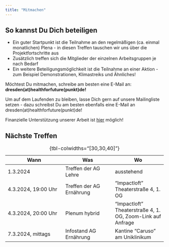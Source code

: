 ```yaml
---
title: "Mitmachen"
---
```


## So kannst Du Dich beteiligen
* Ein guter Startpunkt ist die Teilnahme an den regelmäßigen (ca. einmal monatlichen) Plena - in diesen Treffen tauschen wir uns über die Projektfortschritte aus
* Zusätzlich treffen sich die Mitglieder der einzelnen Arbeitsgruppen je nach Bedarf
* Ein weitere Beteiligungsmöglichkeit ist die Teilnahme an einer Aktion - zum Beispiel Demonstrationen, Klimastreiks und Ähnliches!

Möchtest Du mitmachen, schreibe am besten eine E-Mail an:  
**dresden(at)healthforfuture(punkt)de!**

Um auf dem Laufenden zu bleiben, lasse Dich gern auf unsere Mailingliste setzen - dazu schreibst Du am besten ebenfalls eine E-Mail an dresden(at)healthforfuture(punkt)de!

Finanzielle Unterstützung unserer Arbeit ist [hier](https://healthforfuture.de/aktiven-spende/) möglich!


## Nächste Treffen

| Wann                      | Was                   | Wo                     |
|---------------------------|-----------------------|------------------------|
| 1.3.2024 | Treffen der AG Lehre | ausstehend
| 4.3.2024, 19:00 Uhr | Treffen der AG Ernährung | "Impactloft" Theaterstraße 4, 1. OG |
| 4.3.2024, 20:00 Uhr | Plenum hybrid | "Impactloft" Theaterstraße 4, 1. OG, Zoom-Link auf Anfrage
| 7.3.2024, mittags | Infostand AG Ernährung | Kantine "Caruso" am Uniklinikum
: {tbl-colwidths="[30,30,40]"}
